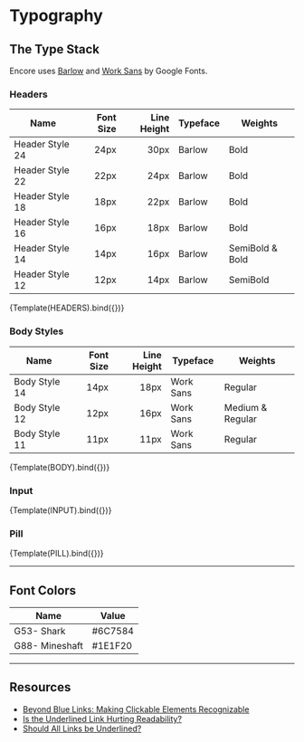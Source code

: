 
<Meta title="Primitives/Typography" />

# Typography

## The Type Stack

Encore uses [Barlow](https://fonts.google.com/specimen/Barlow) and [Work Sans](https://fonts.google.com/specimen/Work+Sans) by Google Fonts.

### Headers

| Name            | Font Size | Line Height | Typeface | Weights         |
| --------------- | --------: | ----------: | -------- | --------------- |
| Header Style 24 |      24px |        30px | Barlow   | Bold            |
| Header Style 22 |      22px |        24px | Barlow   | Bold            |
| Header Style 18 |      18px |        22px | Barlow   | Bold            |
| Header Style 16 |      16px |        18px | Barlow   | Bold            |
| Header Style 14 |      14px |        16px | Barlow   | SemiBold & Bold |
| Header Style 12 |      12px |        14px | Barlow   | SemiBold        |

<Canvas>
  <Story height={700} name="Headers">
    {Template(HEADERS).bind({})}
  </Story>
</Canvas>

### Body Styles

| Name          | Font Size | Line Height | Typeface  | Weights          |
| ------------- | --------: | ----------: | --------- | ---------------- |
| Body Style 14 |      14px |        18px | Work Sans | Regular          |
| Body Style 12 |      12px |        16px | Work Sans | Medium & Regular |
| Body Style 11 |      11px |        11px | Work Sans | Regular          |

<Canvas>
  <Story height={700} name="Body">
    {Template(BODY).bind({})}
  </Story>
</Canvas>

### Input

<Canvas>
  <Story height={700} name="Input">
    {Template(INPUT).bind({})}
  </Story>
</Canvas>

### Pill

<Canvas>
  <Story height={400} name="Pill">
    {Template(PILL).bind({})}
  </Story>
</Canvas>

---

## Font Colors

| Name           | Value   |
| -------------- | ------- |
| G53- Shark     | #6C7584 |
| G88- Mineshaft | #1E1F20 |

---

## Resources

- [Beyond Blue Links: Making Clickable Elements Recognizable](https://www.nngroup.com/articles/clickable-elements/)
- [Is the Underlined Link Hurting Readability?](http://www.uxbooth.com/articles/is-the-underlined-link-hurting-readability/)
- [Should All Links be Underlined?](https://www.usability.gov/get-involved/blog/2007/05/underlining-links.html)
